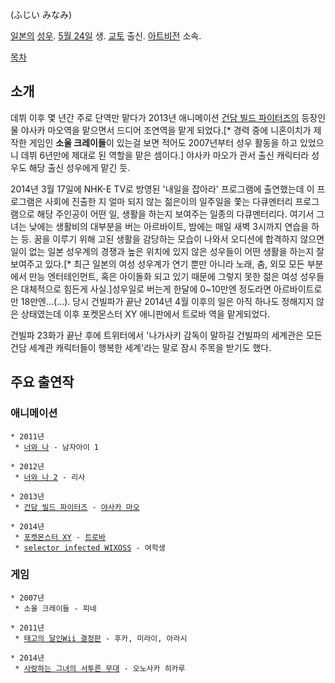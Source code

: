 {{{+1 藤井美波 }}} (ふじい みなみ)

[[일본]]의 [[성우]]. [[5월 24일]] 생. [[교토]] 출신. [[아트비전]] 소속.

[[목차]]

== 소개 ==
데뷔 이후 몇 년간 주로 단역만 맡다가 2013년 애니메이션 [[건담 빌드 파이터즈]]의 등장인물 야사카 마오역을 맡으면서 드디어 조연역을 맡게 되었다.[* 경력 중에 니혼이치가 제작한 게임인 '''소울 크레이들'''이 있는걸 보면 적어도 2007년부터 성우 활동을 하고 있었으니 데뷔 6년만에 제대로 된 역할을 맡은 셈이다.] 야사카 마오가 관서 출신 캐릭터라 성우도 해당 출신 성우에게 맡긴 듯.

2014년 3월 17일에 NHK-E TV로 방영된 '내일을 잡아라' 프로그램에 출연했는데 이 프로그램은 사회에 진출한 지 얼마 되지 않는 젊은이의 일주일을 쫓는 다큐멘터리 프로그램으로 해당 주인공이 어떤 일, 생활을 하는지 보여주는 일종의 다큐멘터리다. 여기서 그녀는 낮에는 생활비의 대부분을 버는 아르바이트, 밤에는 매일 새벽 3시까지 연습을 하는 등. 꿈을 이루기 위해 고된 생활을 감당하는 모습이 나와서 오디션에 합격하지 않으면 일이 없는 일본 성우계의 경쟁과 높은 위치에 있지 않은 성우들이 어떤 생활을 하는지 잘 보여주고 있다.[* 최근 일본의 여성 성우계가 연기 뿐만 아니라 노래, 춤, 외모 모든 부분에서 만능 엔터테인먼트, 혹은 아이돌화 되고 있기 때문에 그렇지 못한 젊은 여성 성우들은 대체적으로 힘든게 사실.]성우일로 버는게 한달에 0~10만엔 정도라면 아르바이트로만 18만엔...(...). 당시 건빌파가 끝난 2014년 4월 이후의 일은 아직 하나도 정해지지 않은 상태였는데 이후 포켓몬스터 XY 애니판에서 트로바 역을 맡게되었다.

건빌파 23화가 끝난 후에 트위터에서 '나가사키 감독이 말하길 건빌파의 세계관은 모든 건담 세계관 캐릭터들이 행복한 세계'라는 말로 잠시 주목을 받기도 했다.

== 주요 출연작 ==
=== 애니메이션 ===
 * 2011년
  * [[너와 나]] - 남자아이 1

 * 2012년
  * [[너와 나|너와 나 2]] - 리사

 * 2013년
  * [[건담 빌드 파이터즈]] - [[야사카 마오]]

 * 2014년
  * [[포켓몬스터 XY(애니메이션)|포켓몬스터 XY]] - [[트로바]]
  * [[selector infected WIXOSS]] - 여학생

=== 게임 ===
 * 2007년
  * 소울 크레이들 - 피네

 * 2011년
  * [[태고의 달인|태고의 달인Wii 결정판]] - 후카, 미라이, 아라시

 * 2014년
  * [[사랑하는 그녀의 서투른 무대]] - 오노사카 히카루
